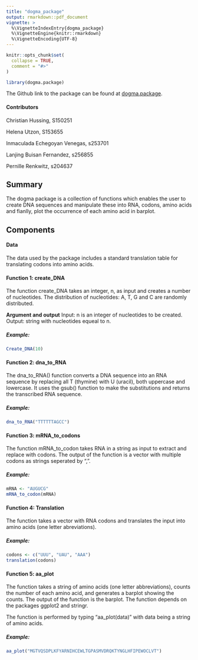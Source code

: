 ```yaml
---
title: "dogma_package"
output: rmarkdown::pdf_document
vignette: >
  %\VignetteIndexEntry{dogma_package}
  %\VignetteEngine{knitr::rmarkdown}
  %\VignetteEncoding{UTF-8}
---
```


```r
knitr::opts_chunk$set(
  collapse = TRUE,
  comment = "#>"
)
```

```r
library(dogma.package)
```

The Github link to the package can be found at [dogma.package](https://github.com/rforbiodatascience25/group_24_package).

#### Contributors 

Christian Hussing, S150251

Helena Utzon, S153655

Inmaculada Echegoyan Venegas, s253701

Lanjing Buisan Fernandez, s256855

Pernille Renkwitz, s204637

## Summary

The dogma package is a collection of functions which enables the user to create DNA sequences and manipulate these into RNA, codons, amino acids and fianlly, plot the occurrence of each amino acid in barplot.

## Components

#### Data

The data used by the package includes a standard translation table for translating codons into amino acids.

#### Function 1: create_DNA

The function create_DNA takes an integer, n, as input and creates a number of nucleotides. The distribution of nucleotides: A, T, G and C are randomly distributed.

**Argument and output** Input: n is an integer of nucleotides to be created. Output: string with nucleotides equeal to n.

##### Example: 

```r
Create_DNA(10)
```

#### Function 2: dna_to_RNA

The dna_to_RNA() function converts a DNA sequence into an RNA sequence by replacing all T (thymine) with U (uracil), both uppercase and lowercase. It uses the gsub() function to make the substitutions and returns the transcribed RNA sequence.

##### Example:

```r

dna_to_RNA("TTTTTTAGCC")

```

#### Function 3: mRNA_to_codons

The function mRNA_to_codon takes RNA in a string as input to extract and replace with codons. The output of the function is a vector with multiple codons as strings seperated by ",".

##### **Example:**

```r
mRNA <- "AUGUCG"
mRNA_to_codon(mRNA)
```

#### Function 4: Translation

The function takes a vector with RNA codons and translates the input into amino acids (one letter abreviations).

##### Example:

```r
codons <- c("UUU", "UAU", "AAA")
translation(codons)
```

#### Function 5: aa_plot

The function takes a string of amino acids (one letter abbreviations), counts the number of each amino acid, and generates a barplot showing the counts. The output of the function is the barplot. The function depends on the packages ggplot2 and stringr.

The function is performed by typing "aa_plot(data)" with data being a string of amino acids.

##### Example:

```r
aa_plot("MGTVQSDPLKFYARNIHCEWLTGPASMVDRQKTYNGLHFIPEWOCLVT")
```
